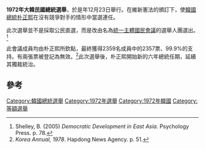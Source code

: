 {{Infobox Election
|election_name     = 1972年大韓民國總統選舉
|country           = Republic of Korea
|type              = presidential
|ongoing           = no
|previous_election = 1971年大韓民國總統選舉
|previous_year     = 1971年
|next_election     = 1978年大韓民國總統選舉
|next_year         = 1978年
|election_date     = 1972年12月23日
|image1            = [[File:Park_Chung-hee_1963's.png|x150px]]
|nominee1          = [[朴正熙|朴正熙]]
|party1            = [[民主共和党_(韩国)|民主共和黨]]
|electoral_vote1   = 2,357 
|percentage1       = 99.9%
|title             = 總統
|before_election   = [[朴正熙|朴正熙]]
|before_party      = 民主共和黨 (韓國)
|after_election    = [[朴正熙|朴正熙]]
|after_party       = 民主共和黨 (韓國)
}}

'''1972年大韓民國總統選舉'''，於是年12月23日舉行。在維新憲法的頒訂下，使[[韓國總統|韓國總統]][[朴正熙|朴正熙]]在沒有競爭對手的情形中當選連任。

此次選舉並不是採取公民直選，而是改由名為[[統一主體國民會議|統一主體國民會議]]的選舉人團選出。<ref>Shelley, B. (2005) ''Democratic Development in East Asia.'' Psychology Press. p. 78.</ref> 

此會議成員均由朴正熙所欽點，最終獲得2359名成員中的2357票、99.9%的支持。有兩張票被登記為無效。<ref>''Korea Annual, 1978''. Hapdong News Agency. p. 51.</ref>此次選舉後，朴正熙開始新的六年總統任期，延續其獨裁統治。

== 參考 ==
<references />

{{大韓民國選舉}}

[[Category:韓國總統選舉|Category:韓國總統選舉]]
[[Category:1972年選舉|Category:1972年選舉]]
[[Category:1972年韓國|Category:1972年韓國]]
[[Category:等額選舉|Category:等額選舉]]